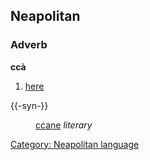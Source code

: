 ==Neapolitan==
===Adverb===
'''ccà'''
#[[here]]

{{-syn-}}
:[[ccane]] ''literary''

[[Category: Neapolitan language]]